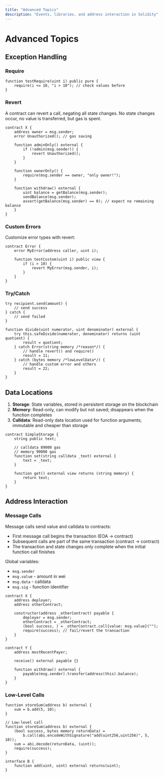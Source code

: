 ```yaml
---
title: "Advanced Topics"
description: "Events, libraries, and address interaction in Solidity"
---
```


# Advanced Topics

## Exception Handling

### Require

```solidity
function testRequire(uint i) public pure {
    require(i <= 10, "i > 10"); // check values before
}
```

### Revert

A contract can revert a call, negating all state changes. No state changes occur, no value is transferred, but gas is spent.

```solidity
contract X {
    address owner = msg.sender;
    error Unauthorized(); // gas saving
    
    function adminOnly() external {
        if (!admin(msg.sender)) {
            revert Unauthorized();
        }
    }
    
    function ownerOnly() {
        require(msg.sender == owner, "only owner!");
    }
    
    function withdraw() external {
        uint balance = getBalance(msg.sender);
        sendBalance(msg.sender);
        assert(getBalance(msg.sender) == 0); // expect no remaining balance
    }
}
```

### Custom Errors

Customize error types with revert:

```solidity
contract Error {
    error MyError(address caller, uint i);
    
    function testCustom(uint i) public view {
        if (i > 10) {
            revert MyError(msg.sender, i);
        }
    }
}
```

### Try/Catch

```solidity
try recipient.send(amount) {
    // send success
} catch {
    // send failed
}

function divide(uint numerator, uint denominator) external {
    try this.safeDivide(numerator, denominator) returns (uint quotient) {
        result = quotient;
    } catch Error(string memory /*reason*/) {
        // handle revert() and require()
        result = 11;
    } catch (bytes memory /*lowLevelData*/) {
        // handle custom error and others
        result = 22;
    }
}
```

## Data Locations

1. **Storage**: State variables, stored in persistent storage on the blockchain
2. **Memory**: Read-only, can modify but not saved; disappears when the function completes
3. **Calldata**: Read-only data location used for function arguments; immutable and cheaper than storage

```solidity
contract SimpleStorage {
    string public text;
    
    // calldata 89000 gas
    // memory 90000 gas
    function set(string calldata _text) external {
        text = _text;
    }
    
    function get() external view returns (string memory) {
        return text;
    }
}
```

## Address Interaction

### Message Calls

Message calls send value and calldata to contracts:
- First message call begins the transaction (EOA → contract)
- Subsequent calls are part of the same transaction (contract → contract)
- The transaction and state changes only complete when the initial function call finishes

Global variables:
- `msg.sender`
- `msg.value` - amount in wei
- `msg.data` - calldata
- `msg.sig` - function identifier

```solidity
contract X {
    address deployer;
    address otherContract;
    
    constructor(address _otherContract) payable {
        deployer = msg.sender;
        otherContract = _otherContract;
        (bool success, ) = _otherContract.call{value: msg.value}("");
        require(success); // fail/revert the transaction
    }
}

contract Y {
    address mostRecentPayer;
    
    receive() external payable {}
    
    function withdraw() external {
        payable(msg.sender).transfer(address(this).balance);
    }
}
```

### Low-Level Calls

```solidity
function storeSum(address b) external {
    sum = b.add(5, 10);
}

// Low-level call
function storeSum(address b) external {
    (bool success, bytes memory returnData) = 
        b.call(abi.encodeWithSignature("add(uint256,uint256)", 5, 10));
    sum = abi.decode(returnData, (uint));
    require(success);
}

interface B {
    function add(uint, uint) external returns(uint);
}
```